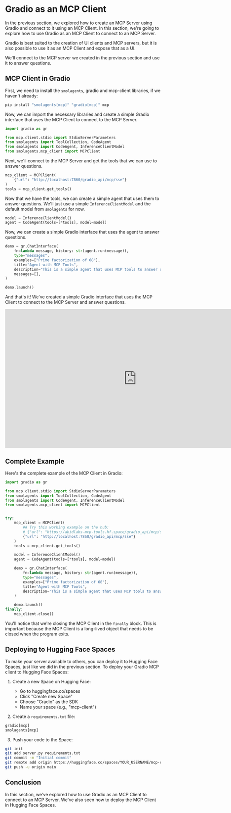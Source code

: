 # Gradio as an MCP Client

In the previous section, we explored how to create an MCP Server using Gradio and connect to it using an MCP Client. In this section, we're going to explore how to use Gradio as an MCP Client to connect to an MCP Server.

<Tip>

Gradio is best suited to the creation of UI clients and MCP servers, but it is also possible to use it as an MCP Client and expose that as a UI.

</Tip>

We'll connect to the MCP server we created in the previous section and use it to answer questions.

## MCP Client in Gradio

First, we need to install the `smolagents`, gradio and mcp-client libraries, if we haven't already:

```bash
pip install "smolagents[mcp]" "gradio[mcp]" mcp
```

Now, we can import the necessary libraries and create a simple Gradio interface that uses the MCP Client to connect to the MCP Server.


```python
import gradio as gr

from mcp.client.stdio import StdioServerParameters
from smolagents import ToolCollection, CodeAgent
from smolagents import CodeAgent, InferenceClientModel
from smolagents.mcp_client import MCPClient
```

Next, we'll connect to the MCP Server and get the tools that we can use to answer questions.

```python
mcp_client = MCPClient(
    {"url": "http://localhost:7860/gradio_api/mcp/sse"}
)
tools = mcp_client.get_tools()
```

Now that we have the tools, we can create a simple agent that uses them to answer questions. We'll just use a simple `InferenceClientModel` and the default model from `smolagents` for now.

```python
model = InferenceClientModel()
agent = CodeAgent(tools=[*tools], model=model)
```

Now, we can create a simple Gradio interface that uses the agent to answer questions.

```python
demo = gr.ChatInterface(
    fn=lambda message, history: str(agent.run(message)),
    type="messages",
    examples=["Prime factorization of 68"],
    title="Agent with MCP Tools",
    description="This is a simple agent that uses MCP tools to answer questions.",
    messages=[],
)

demo.launch()
```

And that's it! We've created a simple Gradio interface that uses the MCP Client to connect to the MCP Server and answer questions.

<iframe
	src="https://mcp-course-unit2-gradio-client.hf.space"
	frameborder="0"
	width="850"
	height="450"
></iframe>


## Complete Example

Here's the complete example of the MCP Client in Gradio:

```python
import gradio as gr

from mcp.client.stdio import StdioServerParameters
from smolagents import ToolCollection, CodeAgent
from smolagents import CodeAgent, InferenceClientModel
from smolagents.mcp_client import MCPClient


try:
    mcp_client = MCPClient(
        ## Try this working example on the hub:
        # {"url": "https://abidlabs-mcp-tools.hf.space/gradio_api/mcp/sse"}
        {"url": "http://localhost:7860/gradio_api/mcp/sse"}
    )
    tools = mcp_client.get_tools()

    model = InferenceClientModel()
    agent = CodeAgent(tools=[*tools], model=model)

    demo = gr.ChatInterface(
        fn=lambda message, history: str(agent.run(message)),
        type="messages",
        examples=["Prime factorization of 68"],
        title="Agent with MCP Tools",
        description="This is a simple agent that uses MCP tools to answer questions.",
    )

    demo.launch()
finally:
    mcp_client.close()
```

You'll notice that we're closing the MCP Client in the `finally` block. This is important because the MCP Client is a long-lived object that needs to be closed when the program exits.

## Deploying to Hugging Face Spaces

To make your server available to others, you can deploy it to Hugging Face Spaces, just like we did in the previous section.
To deploy your Gradio MCP client to Hugging Face Spaces:

1. Create a new Space on Hugging Face:
   - Go to huggingface.co/spaces
   - Click "Create new Space"
   - Choose "Gradio" as the SDK
   - Name your space (e.g., "mcp-client")

2. Create a `requirements.txt` file:
```txt
gradio[mcp]
smolagents[mcp]
```

3. Push your code to the Space:
```bash
git init
git add server.py requirements.txt
git commit -m "Initial commit"
git remote add origin https://huggingface.co/spaces/YOUR_USERNAME/mcp-client
git push -u origin main
```

## Conclusion

In this section, we've explored how to use Gradio as an MCP Client to connect to an MCP Server. We've also seen how to deploy the MCP Client in Hugging Face Spaces.


